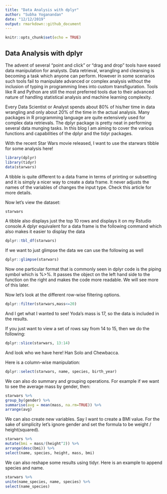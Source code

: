 ---
title: "Data Analysis with dplyr"
author: "Subha Yoganandan"
date: "12/12/2019"
output: rmarkdown::github_document
---

```{r setup, include=FALSE}
knitr::opts_chunk$set(echo = TRUE)
```

## Data Analysis with dplyr

The advent of several "point and click" or "drag and drop" tools have eased data manipulation for analysts. Data retrieval, wrangling and cleansing is becoming a task which anyone can perform. However in some scenarios such tools fail to manipulate advanced or complex analysis without the inclusion of typing in programming lines into custom transfiguration. Tools like R and Python are still the most preferred tools due to their advanced nature of handling statistical analysis and machine learning complexity.

Every Data Scientist or Analyst spends about 80% of his/her time in data wrangling and only about 20% of the time in the actual analysis. Many packages in R programming language are quite extensively used for complex data retrievals. The dplyr package is pretty neat in performing several data munging tasks. In this blog I am aiming to cover the various functions and capabilities of the dplyr and the tidyr packages.

With the recent Star Wars movie released, I want to use the starwars tibble for some analysis here!

```{r starwars}
library(dplyr)
library(tidyr)
data(starwars)
```

A tibble is quite different to a data frame in terms of printing or subsetting and it is simply a nicer way to create a data frame. It never adjusts the names of the variables of changes the input type. Check this article for more details.

Now let's view the dataset:


```{r}
starwars
```

A tibble also displays just the top 10 rows and displays it on my Rstudio console.A dplyr equivalent for a data frame is the following command which also makes it easier to display the data

```{r}
dplyr::tbl_df(starwars)
```

If we want to just glimpse the data we can use the following as well

```{r}
dplyr::glimpse(starwars)
```

Now one particular format that is commonly seen in dplyr code is the piping symbol which is %>%. It passes the object on the left hand side to the function on the right and makes the code more readable. We will see more of this later.

Now let's look at the different row-wise filtering options.

```{r}
dplyr::filter(starwars,mass<=20)
```

And I get what I wanted to see! Yoda's mass is 17, so the data is included in the results.

If you just want to view a set of rows say from 14 to 15, then we do the following:

```{r}
dplyr::slice(starwars, 13:14)
```

And look who we have here! Han Solo and Chewbacca.

Here is a column-wise manipulation:

```{r}
dplyr::select(starwars, name, species, birth_year)
```

We can also do summary and grouping operations. For example if we want to see the average mass by gender, then:

```{r}
starwars %>%
group_by(gender) %>%
summarise(avg = mean(mass, na.rm=TRUE)) %>%
arrange(avg)
```

We can also create new variables. Say I want to create a BMI value. For the sake of simplicity let's ignore gender and set the formula to be weight / height(squared).

```{r}
starwars %>%
mutate(bmi = mass/(height^2)) %>%
arrange(desc(bmi)) %>%
select(name, species, height, mass, bmi)
```

We can also reshape some results using tidyr. Here is an example to append species and name.

```{r}
starwars %>%
unite(name_species, name, species) %>%
select(name_species)
```

